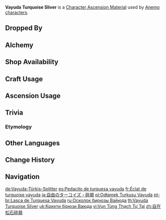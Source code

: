 {{Item Infobox
|id           = 104151
|image        = Item Vayuda Turquoise Sliver.png
|type         = Character Ascension Materials
|invCategory  = Character Development Items
|group        = Vayuda Turquoise
|group2       = Ascension Gems
|quality      = 2
|description  = Character Ascension Material.
|source1      = Dropped by [[Normal Bosses]] and [[Weekly Bosses]]
|source2      = [[Alchemy]]
|source3      = {{Sold By}}
|source4      = [[Commission]] Bonus Rewards
|source5      = [[Parametric Transformer]]
}}
'''Vayuda Turquoise Sliver''' is a [[Character Ascension Material]] used by [[Anemo]] [[characters]].

==Dropped By==
{{Dropped By}}

==Alchemy==
{{Recipe
|type = Converting
|Agnidus Agate Sliver = 1
|Dust of Azoth = 1
|sort = Agnidus Agate Sliver;Dust of Azoth
}}
{{Recipe
|type = Converting
|Varunada Lazurite Sliver = 1
|Dust of Azoth = 1
|sort = Varunada Lazurite Sliver;Dust of Azoth
}}
{{Recipe
|type = Converting
|Nagadus Emerald Sliver = 1
|Dust of Azoth = 1
|sort = Nagadus Emerald Sliver;Dust of Azoth
}}
{{Recipe
|type = Converting
|Vajrada Amethyst Sliver = 1
|Dust of Azoth = 1
|sort = Vajrada Amethyst Sliver;Dust of Azoth
}}
{{Recipe
|type = Converting
|Shivada Jade Sliver = 1
|Dust of Azoth = 1
|sort = Shivada Jade Sliver;Dust of Azoth
}}
{{Recipe
|type = Converting
|Prithiva Topaz Sliver = 1
|Dust of Azoth = 1
|sort = Prithiva Topaz Sliver;Dust of Azoth
}}

==Shop Availability==
{{Shop Availability|currency=[[Sigil]]}}

==Craft Usage==
{{Craft Usage}}

==Ascension Usage==
{{Ascension Usage}}

==Trivia==
===Etymology===
{{Transclude|Vayuda Turquoise|Etymology}}

==Other Languages==
{{Other Languages
|en      = Vayuda Turquoise Sliver
|zhs     = 自在松石碎屑
|zhs_rm  = Zìzài Sōngshí Suìxiè
|zht     = 自在松石碎屑
|zht_rm  = Zìzài Sōngshí Suìxiè
|zh_tl   = {{w|Clastic}} of Turquoise of Freedom
|ja      = 自由のターコイズ・砕屑
|ja_rm   = Jiyuu no Taakoizu - Saisetsu
|ja_tl   = Turquoise of Freedom - {{w|Clastic}}
|ko      = 자유로운 터키석 가루
|ko_rm   = Jayuroun Teokiseok Garu
|ko_tl   = Free Turquoise Dust
|es      = Pedacito de turquesa vayuda
|es_tl   = Vayuda Turquoise Nibble
|fr      = Éclat de turquoise vayuda
|fr_tl   = Vayuda Turquoise Sliver
|ru      = Осколок бирюзы Вайюда
|ru_tl   = Sliver of Vayuda Turquoise
|th      = Vayuda Turquoise Sliver
|vi      = Vụn {{tt|Tùng Thạch|松石}} {{tt|Tự Tại|自在}}
|vi_tl   = Shard of Turquoise of Freedom{{Sino|vi|zh|part=1}}
|de      = Vayuda-Türkis-Splitter
|de_tl   = Vayuda Turquoise Sliver
|id      = Vayuda Turquoise Sliver
|pt      = Lasca de Turquesa Vayuda
|pt_tl   = Vayuda Turquoise Sliver
|tr      = Vayuda Turkuazı Tozu
|tr_tl   = 
|it      = Scheggia di turchese Vayuda
|it_tl   = 
}}

==Change History==
{{Change History|1.0}}

==Navigation==
{{Development Item Navbox|Character Ascension Materials}}

[[de:Vayuda-Türkis-Splitter]]
[[es:Pedacito de turquesa vayuda]]
[[fr:Éclat de turquoise vayuda]]
[[ja:自由のターコイズ・砕屑]]
[[pl:Odłamek Turkusu Vayuda]]
[[pt-br:Lasca de Turquesa Vayuda]]
[[ru:Осколок бирюзы Вайюда]]
[[th:Vayuda Turquoise Sliver]]
[[uk:Крихти бірюзи Ваюда]]
[[vi:Vụn Tùng Thạch Tự Tại]]
[[zh:自在松石碎屑]]